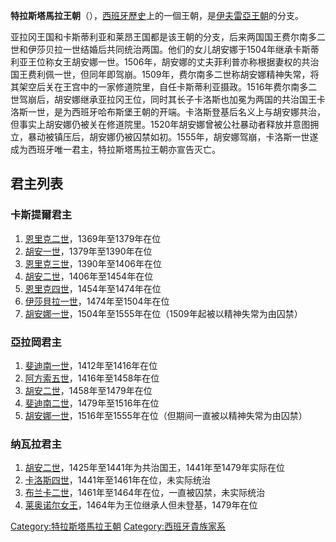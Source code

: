 {{Unreferenced|time=2020-10-10T14:09:52+00:00}}
{{Royal house
| surname      = 特拉斯塔馬拉王朝
| coat of arms = [[File:Royal_Coat_of_Arms_of_the_Crown_of_Castile_(15th_Century).svg|140px]]<br>Armorial of Trastámara
| country      = [[卡斯蒂利亞王權|卡斯提爾]]<br>[[阿拉贡王权|亞拉岡]]
| parent house = [[伊夫雷亞王朝|伊夫雷亞王朝]]
| titles       = [[卡斯蒂利亞君主列表|卡斯提爾國王/女王]]<br>[[亞拉岡君主列表|亞拉岡國王]]<br>[[西西里君主列表|西西里國王]]<br>[[那不勒斯君主列表|那不勒斯國王]]
| founder      = [[恩里克二世_(卡斯提爾)|恩里克二世]]
| final ruler  = [[胡安娜_(卡斯蒂利亚)|胡安娜一世]]
| founding year= 1366年
| dissolution  = 1555年
}}
'''特拉斯塔馬拉王朝'''（{{lang-es|Casa de Trastámara}}），[[西班牙歷史|西班牙歷史]]上的一個王朝，是[[伊夫雷亞王朝|伊夫雷亞王朝]]的分支。

亚拉冈王国和卡斯蒂利亚和莱昂王国都是该王朝的分支，后来两国国王费尔南多二世和伊莎贝拉一世结婚后共同统治两国。他们的女儿胡安娜于1504年继承卡斯蒂利亚王位称女王胡安娜一世。1506年，胡安娜的丈夫菲利普亦称根据妻权的共治国王费利佩一世，但同年即驾崩。1509年，费尔南多二世称胡安娜精神失常，将其架空后关在王宫中的一家修道院里，自任卡斯蒂利亚摄政。1516年费尔南多二世驾崩后，胡安娜继承亚拉冈王位，同时其长子卡洛斯也加冕为两国的共治国王卡洛斯一世，是为西班牙哈布斯堡王朝的开端。卡洛斯登基后名义上与胡安娜共治，但事实上胡安娜仍被关在修道院里。1520年胡安娜曾被公社暴动者释放并意图拥立，暴动被镇压后，胡安娜仍被囚禁如初。1555年，胡安娜驾崩，卡洛斯一世遂成为西班牙唯一君主，特拉斯塔馬拉王朝亦宣告灭亡。

== 君主列表 ==
=== 卡斯提爾君主 ===
# [[恩里克二世_(卡斯提爾)|恩里克二世]]，1369年至1379年在位
# [[胡安一世_(卡斯提爾)|胡安一世]]，1379年至1390年在位
# [[恩里克三世_(卡斯提爾)|恩里克三世]]，1390年至1406年在位
# [[胡安二世_(卡斯提爾)|胡安二世]]，1406年至1454年在位
# [[恩里克四世_(卡斯蒂利亞)|恩里克四世]]，1454年至1474年在位
# [[伊莎貝拉一世_(卡斯提爾)|伊莎貝拉一世]]，1474年至1504年在位
# [[胡安娜_(卡斯蒂利亚)|胡安娜一世]]，1504年至1555年在位（1509年起被以精神失常为由囚禁）

=== 亞拉岡君主 ===
# [[斐迪南一世_(亞拉岡)|斐迪南一世]]，1412年至1416年在位
# [[阿方索五世_(阿拉贡)|阿方索五世]]，1416年至1458年在位
# [[胡安二世_(亞拉岡)|胡安二世]]，1458年至1479年在位
# [[费尔南多二世_(阿拉贡)|斐迪南二世]]，1479年至1516年在位
# [[胡安娜_(卡斯蒂利亚)|胡安娜一世]]，1516年至1555年在位（但期间一直被以精神失常为由囚禁）

=== 纳瓦拉君主 ===
# [[胡安二世_(亞拉岡)|胡安二世]]，1425年至1441年为共治国王，1441年至1479年实际在位
# [[卡洛斯四世|卡洛斯四世]]，1441年至1461年在位，未实际统治
# [[布兰卡二世|布兰卡二世]]，1461年至1464年在位，一直被囚禁，未实际统治
# [[萊昂諾爾女王_(納瓦拉)|莱奥诺尔女王]]，1464年为王位继承人但未登基，1479年在位

{{歐洲各國王室|西歐}}
{{Authority control}}

[[Category:特拉斯塔馬拉王朝|Category:特拉斯塔馬拉王朝]]
[[Category:西班牙貴族家系|Category:西班牙貴族家系]]